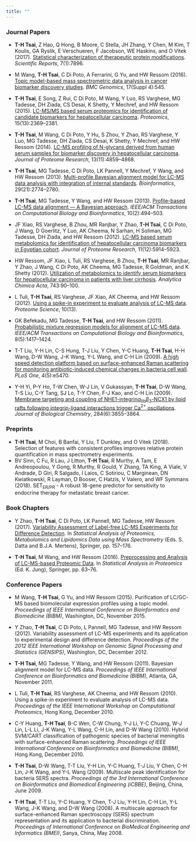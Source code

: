 ```yaml
---
title: ""
---
```


### Journal Papers

* __T-H Tsai__, Z Hao, Q Hong, B Moore, C Stella, JH Zhang, Y Chen, M Kim, T Koulis, GA Ryslik, E Verschueren, F Jacobson, WE Haskins, and O Vitek (2017). [Statistical characterization of therapeutic protein modifications](https://www.ncbi.nlm.nih.gov/pubmed/28801661). _Scientific Reports_, 7(1):7896.

* M Wang, __T-H Tsai__, C Di Poto, A Ferrarini, G Yu, and HW Ressom (2016). [Topic model-based mass spectrometric data analysis in cancer biomarker discovery studies](http://www.ncbi.nlm.nih.gov/pubmed/27535232). _BMC Genomics_, 17(Suppl 4):545.

* __T-H Tsai__, E Song, Z Rui, C Di Poto, M Wang, Y Luo, RS Varghese, MG Tadesse, DH Ziada, CS Desai, K Shetty, Y Mechref, and HW Ressom (2015). [LC-MS/MS based serum proteomics for identification of candidate biomarkers for hepatocellular carcinoma](http://www.ncbi.nlm.nih.gov/pubmed/25778709). _Proteomics_, 15(13):2369--2381.

* __T-H Tsai__, M Wang, C Di Poto, Y Hu, S Zhou, Y Zhao, RS Varghese, Y Luo, MG Tadesse, DH Ziada, CS Desai, K Shetty, Y Mechref, and HW Ressom (2014). [LC-MS profiling of N-glycans derived from human serum samples for biomarker discovery in hepatocellular carcinoma](http://www.ncbi.nlm.nih.gov/pubmed/25077556). _Journal of Proteome Research_, 13(11):4859--4868.

* __T-H Tsai__, MG Tadesse, C Di Poto, LK Pannell, Y Mechref, Y Wang, and HW Ressom (2013). [Multi-profile Bayesian alignment model for LC-MS data analysis with integration of internal standards](http://www.ncbi.nlm.nih.gov/pubmed/24013927). _Bioinformatics_, 29(21):2774--2780.

* __T-H Tsai__, MG Tadesse, Y Wang, and HW Ressom (2013). [Profile-based LC-MS data alignment --- A Bayesian approach](http://www.ncbi.nlm.nih.gov/pubmed/23929872). _IEEE/ACM Transactions on Computational Biology and Bioinformatics_, 10(2):494--503. 

* JF Xiao, RS Varghese, B Zhou, MR Ranjbar, Y Zhao, __T-H Tsai__, C Di Poto, J Wang, D Goerlitz, Y Luo, AK Cheema, N Sarhan, H Soliman, MG Tadesse, DH Ziada, and HW Ressom (2012). [LC-MS based serum metabolomics for identification of hepatocellular carcinoma biomarkers in Egyptian cohort](http://www.ncbi.nlm.nih.gov/pubmed/23078175). _Journal of Proteome Research_, 11(12):5914--5923. 

* HW Ressom, JF Xiao, L Tuli, RS Varghese, B Zhou, __T-H Tsai__, MR Ranjbar, Y Zhao, J Wang, C Di Poto, AK Cheema, MG Tadesse, R Goldman, and K Shetty (2012). [Utilization of metabolomics to identify serum biomarkers for hepatocellular carcinoma in patients with liver cirrhosis](http://www.ncbi.nlm.nih.gov/pubmed/22882828). _Analytica Chimica Acta_, 743:90--100. 

* L Tuli, __T-H Tsai__, RS Varghese, JF Xiao, AK Cheema, and HW Ressom (2012). [Using a spike-in experiment to evaluate analysis of LC-MS data](http://www.ncbi.nlm.nih.gov/pubmed/22369182). _Proteome Science_, 10(13). 

* GK Befekadu, MG Tadesse, __T-H Tsai__, and HW Ressom (2011). [Probabilistic mixture regression models for alignment of LC-MS data](http://www.ncbi.nlm.nih.gov/pubmed/20837998). _IEEE/ACM Transactions on Computational Biology and Bioinformatics_, 8(5):1417--1424. 

* T-T Liu, Y-H Lin, C-S Hung, T-J Liu, Y Chen, Y-C Huang, __T-H Tsai__, H-H Wang, D-W Wang, J-K Wang, Y-L Wang, and C-H Lin (2009). [A high speed detection platform based on surface-enhanced Raman scattering for monitoring antibiotic-induced chemical changes in bacteria cell wall](http://www.ncbi.nlm.nih.gov/pubmed/19421405). _PLoS One_, 4(5):e5470. 

* Y-H Yi, P-Y Ho, T-W Chen, W-J Lin, V Gukassyan, __T-H Tsai__, D-W Wang, T-S Liu, C-Y Tang, SJ Lo, T-Y Chen, F-J Kao, and C-H Lin (2009). [Membrane targeting and coupling of NHE1-integrin$\alpha_{\text{IIb}}\beta_{3}$-NCX1 by lipid rafts following integrin-ligand interactions trigger Ca$^{2+}$ oscillations](http://www.ncbi.nlm.nih.gov/pubmed/18996841). _Journal of Biological Chemistry_, 284(6):3855--3864.

### Preprints

* __T-H Tsai__, M Choi, B Banfai, Y Liu, T Dunkley, and O Vitek (2018). Selection of features with consistent profiles improves relative protein quantification in mass spectrometry experiments. 
* BV Sinn, C Fu, R Lau, J Litton, __T-H Tsai__, R Murthy, A Tam, E Andreopoulou, Y Gong, R Murthy, R Gould, Y Zhang, TA King, A Viale, V Andrade, D Giri, R Salgado, I Laios, C Sotiriou, C Marginean, DN Kwiatkowski, R Layman, D Booser, C Hatzis, V Valero, and WF Symmans (2018). SET$_{\text{ER/PR}}$ - A robust 18-gene predictor for sensitivity to endocrine therapy for metastatic breast cancer.

### Book Chapters

* Y Zhao, __T-H Tsai__, C Di Poto, LK Pannell, MG Tadesse, HW Ressom (2017). [Variability Assessment of Label-free LC-MS Experiments for Difference Detection](https://link.springer.com/chapter/10.1007/978-3-319-45809-0_9). In _Statistical Analysis of Proteomics, Metabolomics and Lipidomics Data using Mass Spectrometry_ (Eds. S. Datta and B.J.A. Mertens), Springer, pp. 157--176.

* __T-H Tsai__, M Wang, and HW Ressom (2016). [Preprocessing and Analysis of LC-MS-based Proteomic Data](https://www.ncbi.nlm.nih.gov/pubmed/26519169). In _Statistical Analysis in Proteomics_ (Ed. K. Jung), Springer, pp. 63--76.

### Conference Papers

* M Wang, __T-H Tsai__, G Yu, and HW Ressom (2015). Purification of LC/GC-MS based biomolecular expression profiles using a topic model. _Proceedings of IEEE International Conference on Bioinformatics and Biomedicine (BIBM)_, Washington, DC, November 2015. 

* Y Zhao, __T-H Tsai__, C Di Poto, L Pannell, MG Tadesse, and HW Ressom (2012). Variability assessment of LC-MS experiments and its application to experimental design and difference detection. _Proceedings of the 2012 IEEE International Workshop on Genomic Signal Processing and Statistics (GENSIPS)_, Washington, DC, December 2012.

* __T-H Tsai__, MG Tadesse, Y Wang, and HW Ressom (2011). Bayesian alignment model for LC-MS data. _Proceedings of IEEE International Conference on Bioinformatics and Biomedicine (BIBM)_, Atlanta, GA, November 2011. 

* L Tuli, __T-H Tsai__, RS Varghese, AK Cheema, and HW Ressom (2010). Using a spike-in experiment to evaluate analysis of LC-MS data. _Proceedings of the IEEE International Workshop on Computational Proteomics_, Hong Kong, December 2010. 

* C-Y Huang, __T-H Tsai__, B-C Wen, C-W Chung, Y-J Li, Y-C Chuang, W-J Lin, L-L Li, J-K Wang, Y-L Wang, C-H Lin, and D-W Wang (2010). Hybrid SVM/CART classification of pathogenic species of bacterial meningitis with surface-enhanced Raman scattering. _Proceedings of IEEE International Conference on Bioinformatics and Biomedicine (BIBM)_, Hong Kong, December 2010. 

* __T-H Tsai__, D-W Wang, T-T Liu, Y-H Lin, Y-C Huang, T-J Liu, Y Chen, C-H Lin, J-K Wang, and Y-L Wang (2009). Multiscale peak identification for bacteria SERS spectra. _Proceedings of the 3rd International Conference on Bioinformatics and Biomedical Engineering (iCBBE)_, Beijing, China, June 2009. 

* __T-H Tsai__, T-T Liu, Y-C Huang, Y Chen, T-J Liu, Y-H Lin, C-H Lin, Y-L Wang, J-K Wang, and D-W Wang (2008). A multiscale approach for surface-enhanced Raman spectroscopy (SERS) spectrum representation and its application to bacterial discrimination. _Proceedings of International Conference on BioMedical Engineering and Informatics (BMEI)_, Sanya, China, May 2008.
